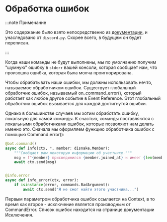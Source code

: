 # Обработка ошибок

:::note Примечание

Это содержание было взято непосредственно из
[документации](https://docs.disnake.dev/en/latest/ext/commands/commands.html#error-handling), и унаследовано от
`discord.py`. Скорее всего, в будущем он будет переписан.

:::

Когда наши команды не будут выполнены, мы по умолчанию получим "шумную" ошибку в `stderr` вашей консоли, которая
сообщает нам, что произошла ошибка, которая была молча проигнорирована.

Чтобы обрабатывать наши ошибки, мы должны использовать нечто, называемое обработчиком ошибок. Существует глобальный
обработчик ошибок,
называемый <DocsLink ext="commands" reference="disnake.disnake.ext.commands.on_command_error">on_command_error()</DocsLink>,
который работает как любое другое событие
в <DocsLink ext="commands" reference="event-reference">Event Reference</DocsLink>. Этот глобальный обработчик ошибок
вызывается для каждой достигнутой ошибки.

Однако в большинстве случаев мы хотим обработать ошибку, локальную для самой команды. К счастью, команды поставляются
с локальными обработчиками ошибок, которые позволяют нам делать именно это. Сначала мы оформляем функцию обработчика
ошибок с помощью <DocsLink ext="commands" reference="disnake.ext.commands.Command.error">Command.error()</DocsLink>:

```python
@bot.command()
async def info(ctx, *, member: disnake.Member):
    """Сообщает вам некоторую информацию об участнике."""
    msg = f"{member} присоединился {member.joined_at} и имеет {len(member.roles)} ролей."
    await ctx.send(msg)


@info.error
async def info_error(ctx, error):
    if isinstance(error, commands.BadArgument):
        await ctx.send("Я не смог найти этого участника...")
```

Первым параметром обработчика ошибок ссылается
на <DocsLink ext="commands" reference="disnake.ext.commands.Context">Context</DocsLink>, в то время как второе -
исключение является производным
от <DocsLink ext="commands" reference="disnake.ext.commands.CommandError">CommandError</DocsLink>. Список ошибок
находится на странице документации <DocsLink ext="commands" reference="ext-commands-api-errors">Исключения</DocsLink>.
